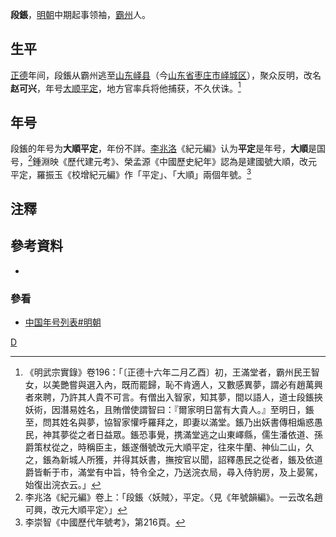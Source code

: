 '''段鋹'''，[[明朝|明朝]]中期起事领袖，[[霸州|霸州]]人。

== 生平 ==
[[正德_(明朝)|正德]]年间，段鋹从霸州逃至[[山东|山东]][[峄县|峄县]]（今[[山东省|山东省]][[枣庄市|枣庄市]][[峄城区|峄城区]]），聚众反明，改名'''赵可兴'''，年号[[大顺平定|大顺平定]]，地方官率兵将他捕获，不久伏诛。<ref>《明武宗實錄》卷196：「〔正德十六年二月乙酉〕初，王滿堂者，霸州民王智女，以美艷嘗與選入內，既而罷歸，恥不肯適人，又數感異夢，謂必有趙萬興者來聘，乃許其人貴不可言。有僧出入智家，知其夢，間以語人，道士段鋹挾妖術，因潛易姓名，且賄僧使謂智曰：『爾家明日當有大貴人。』至明日，鋹至，問其姓名與夢，協智家懽呼羅拜之，即妻以滿堂。鋹乃出妖書傳相煽惑愚民，神其夢從之者日益眾。鋹恐事覺，携滿堂逃之山東嶧縣，儒生潘依道、孫爵策杖從之，時稱臣主，鋹遂僭號改元大順平定，往來牛蘭、神仙二山，久之，鋹為新城人所獲，并得其妖書，撫按官以聞，詔釋愚民之從者，鋹及依道爵皆斬于市，滿堂有中旨，特令全之，乃送浣衣局，尋入侍豹房，及上晏駕，始復出浣衣云。」</ref>

== 年号 ==
段鋹的年号为'''大順平定'''，年份不詳。[[李兆洛|李兆洛]]《紀元編》认为'''平定'''是年号，'''大順'''是国号，<ref>李兆洛《紀元編》卷上：「段鋹〈妖賊〉，平定。〈見《年號韻編》。一云改名趙可興，改元大順平定〉」</ref>鍾淵映《歷代建元考》、榮孟源《中國歷史紀年》認為是建國號大順，改元平定，羅振玉《校增紀元編》作「平定」、「大順」兩個年號。<ref>李崇智《中國歷代年號考》，第216頁。</ref>

{{Eranamebox|年号=大順平定
|起讫时间= ？
|政权= 
|帝王= 段鋹
|历时= ？
}}

==注釋==
{{Reflist}}

==參考資料==
*{{Cite book|author=[[李崇智|李崇智]]|title=中國歷代年號考|edition=|url=|date=2004-12|publisher=中華書局|location=北京|ISBN=7101025129}}

===參看===
*[[中国年号列表#明朝|中国年号列表#明朝]]

{{中国民变起事领袖}}

[[Category:明朝民变领袖|D]]